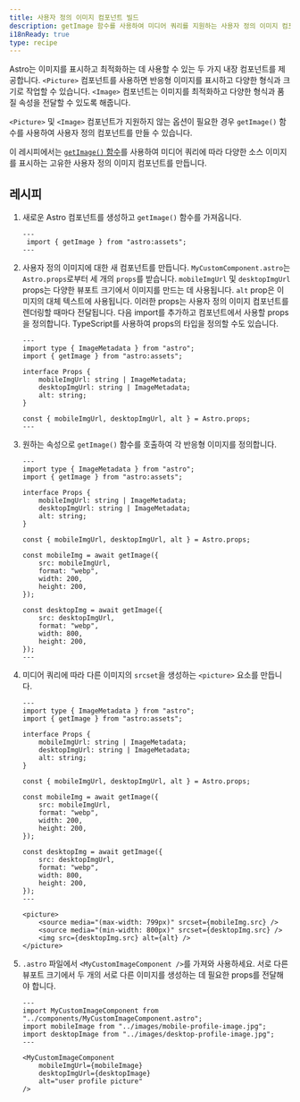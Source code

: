 ```yaml
---
title: 사용자 정의 이미지 컴포넌트 빌드
description: getImage 함수를 사용하여 미디어 쿼리를 지원하는 사용자 정의 이미지 컴포넌트를 빌드하는 방법을 알아보세요.
i18nReady: true
type: recipe
---
```


Astro는 이미지를 표시하고 최적화하는 데 사용할 수 있는 두 가지 내장 컴포넌트를 제공합니다. `<Picture>` 컴포넌트를 사용하면 반응형 이미지를 표시하고 다양한 형식과 크기로 작업할 수 있습니다. `<Image>` 컴포넌트는 이미지를 최적화하고 다양한 형식과 품질 속성을 전달할 수 있도록 해줍니다.

`<Picture>` 및 `<Image>` 컴포넌트가 지원하지 않는 옵션이 필요한 경우 `getImage()` 함수를 사용하여 사용자 정의 컴포넌트를 만들 수 있습니다.

이 레시피에서는 [`getImage()` 함수](/ko/guides/images/#getimage를-사용하여-이미지-생성하기)를 사용하여 미디어 쿼리에 따라 다양한 소스 이미지를 표시하는 고유한 사용자 정의 이미지 컴포넌트를 만듭니다.

## 레시피

1. 새로운 Astro 컴포넌트를 생성하고 `getImage()` 함수를 가져옵니다.

    ```astro title="src/components/MyCustomImageComponent.astro" 
    ---
     import { getImage } from "astro:assets";
    ---

    ```

2. 사용자 정의 이미지에 대한 새 컴포넌트를 만듭니다. `MyCustomComponent.astro`는 `Astro.props`로부터 세 개의 `props`를 받습니다. `mobileImgUrl` 및 `desktopImgUrl` props는 다양한 뷰포트 크기에서 이미지를 만드는 데 사용됩니다. `alt` prop은 이미지의 대체 텍스트에 사용됩니다. 이러한 props는 사용자 정의 이미지 컴포넌트를 렌더링할 때마다 전달됩니다. 다음 import를 추가하고 컴포넌트에서 사용할 props을 정의합니다. TypeScript를 사용하여 props의 타입을 정의할 수도 있습니다.

    ```astro title="src/components/MyCustomImageComponent.astro" ins={3, 11}
    ---
    import type { ImageMetadata } from "astro";
    import { getImage } from "astro:assets";

    interface Props {
        mobileImgUrl: string | ImageMetadata;
        desktopImgUrl: string | ImageMetadata;
        alt: string;
    }

    const { mobileImgUrl, desktopImgUrl, alt } = Astro.props;
    ---

    ```

3. 원하는 속성으로 `getImage()` 함수를 호출하여 각 반응형 이미지를 정의합니다.

    ```astro title="src/components/MyCustomImageComponent.astro" ins={13-18, 20-25}
    ---
    import type { ImageMetadata } from "astro";
    import { getImage } from "astro:assets";

    interface Props {
        mobileImgUrl: string | ImageMetadata;
        desktopImgUrl: string | ImageMetadata;
        alt: string;
    }

    const { mobileImgUrl, desktopImgUrl, alt } = Astro.props;

    const mobileImg = await getImage({
        src: mobileImgUrl,
        format: "webp",
        width: 200,
        height: 200,
    });

    const desktopImg = await getImage({
        src: desktopImgUrl,
        format: "webp",
        width: 800,
        height: 200,
    });
    ---

    ```

4. 미디어 쿼리에 따라 다른 이미지의 `srcset`을 생성하는 `<picture>` 요소를 만듭니다.

    ```astro title="src/components/MyCustomImageComponent.astro" ins={28-32}
    ---
    import type { ImageMetadata } from "astro";
    import { getImage } from "astro:assets";

    interface Props {
        mobileImgUrl: string | ImageMetadata;
        desktopImgUrl: string | ImageMetadata;
        alt: string;
    }

    const { mobileImgUrl, desktopImgUrl, alt } = Astro.props;

    const mobileImg = await getImage({
        src: mobileImgUrl,
        format: "webp",
        width: 200,
        height: 200,
    });

    const desktopImg = await getImage({
        src: desktopImgUrl,
        format: "webp",
        width: 800,
        height: 200,
    });
    ---

    <picture>
        <source media="(max-width: 799px)" srcset={mobileImg.src} />
        <source media="(min-width: 800px)" srcset={desktopImg.src} />
        <img src={desktopImg.src} alt={alt} />
    </picture>

    ```

5. `.astro` 파일에서 `<MyCustomImageComponent />`를 가져와 사용하세요. 서로 다른 뷰포트 크기에서 두 개의 서로 다른 이미지를 생성하는 데 필요한 props를 전달해야 합니다.

    ```astro title="src/pages/index.astro" 
    ---
    import MyCustomImageComponent from "../components/MyCustomImageComponent.astro";
    import mobileImage from "../images/mobile-profile-image.jpg";
    import desktopImage from "../images/desktop-profile-image.jpg";
    ---

    <MyCustomImageComponent
        mobileImgUrl={mobileImage}
        desktopImgUrl={desktopImage}
        alt="user profile picture"
    />

    ```
